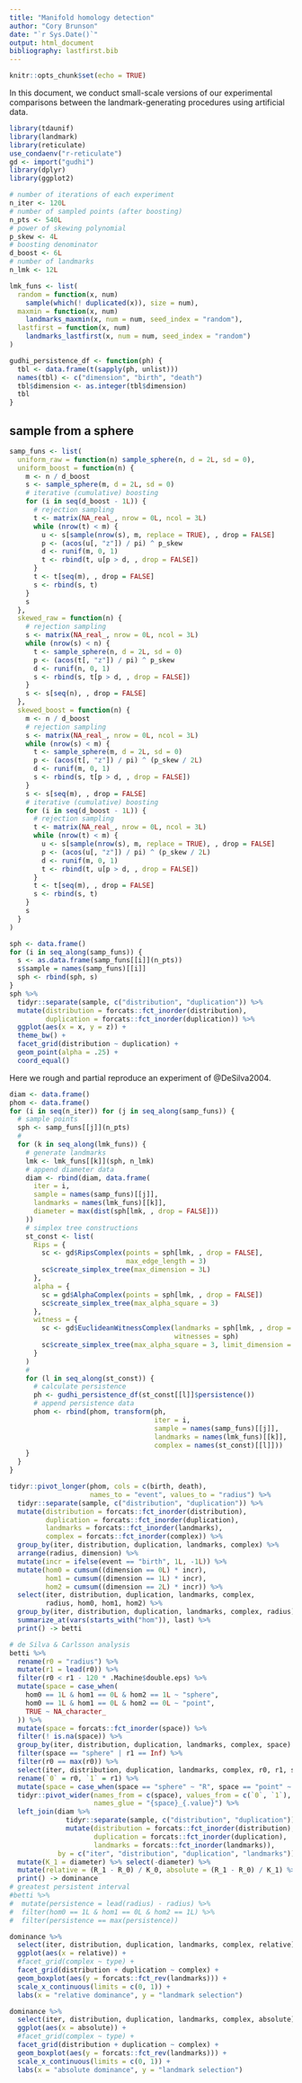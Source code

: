 ```yaml
---
title: "Manifold homology detection"
author: "Cory Brunson"
date: "`r Sys.Date()`"
output: html_document
bibliography: lastfirst.bib
---
```


```r
knitr::opts_chunk$set(echo = TRUE)
```

In this document, we conduct small-scale versions of our experimental comparisons between the landmark-generating procedures using artificial data.

```r
library(tdaunif)
library(landmark)
library(reticulate)
use_condaenv("r-reticulate")
gd <- import("gudhi")
library(dplyr)
library(ggplot2)
```

```r
# number of iterations of each experiment
n_iter <- 120L
# number of sampled points (after boosting)
n_pts <- 540L
# power of skewing polynomial
p_skew <- 4L
# boosting denominator
d_boost <- 6L
# number of landmarks
n_lmk <- 12L
```

```r
lmk_funs <- list(
  random = function(x, num)
    sample(which(! duplicated(x)), size = num),
  maxmin = function(x, num)
    landmarks_maxmin(x, num = num, seed_index = "random"),
  lastfirst = function(x, num)
    landmarks_lastfirst(x, num = num, seed_index = "random")
)
```

```r
gudhi_persistence_df <- function(ph) {
  tbl <- data.frame(t(sapply(ph, unlist)))
  names(tbl) <- c("dimension", "birth", "death")
  tbl$dimension <- as.integer(tbl$dimension)
  tbl
}
```

## sample from a sphere

```r
samp_funs <- list(
  uniform_raw = function(n) sample_sphere(n, d = 2L, sd = 0),
  uniform_boost = function(n) {
    m <- n / d_boost
    s <- sample_sphere(m, d = 2L, sd = 0)
    # iterative (cumulative) boosting
    for (i in seq(d_boost - 1L)) {
      # rejection sampling
      t <- matrix(NA_real_, nrow = 0L, ncol = 3L)
      while (nrow(t) < m) {
        u <- s[sample(nrow(s), m, replace = TRUE), , drop = FALSE]
        p <- (acos(u[, "z"]) / pi) ^ p_skew
        d <- runif(m, 0, 1)
        t <- rbind(t, u[p > d, , drop = FALSE])
      }
      t <- t[seq(m), , drop = FALSE]
      s <- rbind(s, t)
    }
    s
  },
  skewed_raw = function(n) {
    # rejection sampling
    s <- matrix(NA_real_, nrow = 0L, ncol = 3L)
    while (nrow(s) < n) {
      t <- sample_sphere(n, d = 2L, sd = 0)
      p <- (acos(t[, "z"]) / pi) ^ p_skew
      d <- runif(n, 0, 1)
      s <- rbind(s, t[p > d, , drop = FALSE])
    }
    s <- s[seq(n), , drop = FALSE]
  },
  skewed_boost = function(n) {
    m <- n / d_boost
    # rejection sampling
    s <- matrix(NA_real_, nrow = 0L, ncol = 3L)
    while (nrow(s) < m) {
      t <- sample_sphere(m, d = 2L, sd = 0)
      p <- (acos(t[, "z"]) / pi) ^ (p_skew / 2L)
      d <- runif(m, 0, 1)
      s <- rbind(s, t[p > d, , drop = FALSE])
    }
    s <- s[seq(m), , drop = FALSE]
    # iterative (cumulative) boosting
    for (i in seq(d_boost - 1L)) {
      # rejection sampling
      t <- matrix(NA_real_, nrow = 0L, ncol = 3L)
      while (nrow(t) < m) {
        u <- s[sample(nrow(s), m, replace = TRUE), , drop = FALSE]
        p <- (acos(u[, "z"]) / pi) ^ (p_skew / 2L)
        d <- runif(m, 0, 1)
        t <- rbind(t, u[p > d, , drop = FALSE])
      }
      t <- t[seq(m), , drop = FALSE]
      s <- rbind(s, t)
    }
    s
  }
)
```

```r
sph <- data.frame()
for (i in seq_along(samp_funs)) {
  s <- as.data.frame(samp_funs[[i]](n_pts))
  s$sample = names(samp_funs)[[i]]
  sph <- rbind(sph, s)
}
sph %>%
  tidyr::separate(sample, c("distribution", "duplication")) %>%
  mutate(distribution = forcats::fct_inorder(distribution),
         duplication = forcats::fct_inorder(duplication)) %>%
  ggplot(aes(x = x, y = z)) +
  theme_bw() +
  facet_grid(distribution ~ duplication) +
  geom_point(alpha = .25) +
  coord_equal()
```

Here we rough and partial reproduce an experiment of @DeSilva2004.

```r
diam <- data.frame()
phom <- data.frame()
for (i in seq(n_iter)) for (j in seq_along(samp_funs)) {
  # sample points
  sph <- samp_funs[[j]](n_pts)
  #
  for (k in seq_along(lmk_funs)) {
    # generate landmarks
    lmk <- lmk_funs[[k]](sph, n_lmk)
    # append diameter data
    diam <- rbind(diam, data.frame(
      iter = i,
      sample = names(samp_funs)[[j]],
      landmarks = names(lmk_funs)[[k]],
      diameter = max(dist(sph[lmk, , drop = FALSE]))
    ))
    # simplex tree constructions
    st_const <- list(
      Rips = {
        sc <- gd$RipsComplex(points = sph[lmk, , drop = FALSE],
                             max_edge_length = 3)
        sc$create_simplex_tree(max_dimension = 3L)
      },
      alpha = {
        sc = gd$AlphaComplex(points = sph[lmk, , drop = FALSE])
        sc$create_simplex_tree(max_alpha_square = 3)
      },
      witness = {
        sc <- gd$EuclideanWitnessComplex(landmarks = sph[lmk, , drop = FALSE],
                                         witnesses = sph)
        sc$create_simplex_tree(max_alpha_square = 3, limit_dimension = 3L)
      }
    )
    #
    for (l in seq_along(st_const)) {
      # calculate persistence
      ph <- gudhi_persistence_df(st_const[[l]]$persistence())
      # append persistence data
      phom <- rbind(phom, transform(ph,
                                    iter = i,
                                    sample = names(samp_funs)[[j]],
                                    landmarks = names(lmk_funs)[[k]],
                                    complex = names(st_const)[[l]]))
    }
  }
}
```

```r
tidyr::pivot_longer(phom, cols = c(birth, death),
                    names_to = "event", values_to = "radius") %>%
  tidyr::separate(sample, c("distribution", "duplication")) %>%
  mutate(distribution = forcats::fct_inorder(distribution),
         duplication = forcats::fct_inorder(duplication),
         landmarks = forcats::fct_inorder(landmarks),
         complex = forcats::fct_inorder(complex)) %>%
  group_by(iter, distribution, duplication, landmarks, complex) %>%
  arrange(radius, dimension) %>%
  mutate(incr = ifelse(event == "birth", 1L, -1L)) %>%
  mutate(hom0 = cumsum((dimension == 0L) * incr),
         hom1 = cumsum((dimension == 1L) * incr),
         hom2 = cumsum((dimension == 2L) * incr)) %>%
  select(iter, distribution, duplication, landmarks, complex,
         radius, hom0, hom1, hom2) %>%
  group_by(iter, distribution, duplication, landmarks, complex, radius) %>%
  summarize_at(vars(starts_with("hom")), last) %>%
  print() -> betti
```

```r
# de Silva & Carlsson analysis
betti %>%
  rename(r0 = "radius") %>%
  mutate(r1 = lead(r0)) %>%
  filter(r0 < r1 - 120 * .Machine$double.eps) %>%
  mutate(space = case_when(
    hom0 == 1L & hom1 == 0L & hom2 == 1L ~ "sphere",
    hom0 == 1L & hom1 == 0L & hom2 == 0L ~ "point",
    TRUE ~ NA_character_
  )) %>%
  mutate(space = forcats::fct_inorder(space)) %>%
  filter(! is.na(space)) %>%
  group_by(iter, distribution, duplication, landmarks, complex, space) %>%
  filter(space == "sphere" | r1 == Inf) %>%
  filter(r0 == max(r0)) %>%
  select(iter, distribution, duplication, landmarks, complex, r0, r1, space) %>%
  rename(`0` = r0, `1` = r1) %>%
  mutate(space = case_when(space == "sphere" ~ "R", space == "point" ~ "K")) %>%
  tidyr::pivot_wider(names_from = c(space), values_from = c(`0`, `1`),
                     names_glue = "{space}_{.value}") %>%
  left_join(diam %>%
              tidyr::separate(sample, c("distribution", "duplication")) %>%
              mutate(distribution = forcats::fct_inorder(distribution),
                     duplication = forcats::fct_inorder(duplication),
                     landmarks = forcats::fct_inorder(landmarks)),
            by = c("iter", "distribution", "duplication", "landmarks")) %>%
  mutate(K_1 = diameter) %>% select(-diameter) %>%
  mutate(relative = (R_1 - R_0) / K_0, absolute = (R_1 - R_0) / K_1) %>%
  print() -> dominance
# greatest persistent interval
#betti %>%
#  mutate(persistence = lead(radius) - radius) %>%
#  filter(hom0 == 1L & hom1 == 0L & hom2 == 1L) %>%
#  filter(persistence == max(persistence))
```

```r
dominance %>%
  select(iter, distribution, duplication, landmarks, complex, relative) %>%
  ggplot(aes(x = relative)) +
  #facet_grid(complex ~ type) +
  facet_grid(distribution + duplication ~ complex) +
  geom_boxplot(aes(y = forcats::fct_rev(landmarks))) +
  scale_x_continuous(limits = c(0, 1)) +
  labs(x = "relative dominance", y = "landmark selection")
```

```r
dominance %>%
  select(iter, distribution, duplication, landmarks, complex, absolute) %>%
  ggplot(aes(x = absolute)) +
  #facet_grid(complex ~ type) +
  facet_grid(distribution + duplication ~ complex) +
  geom_boxplot(aes(y = forcats::fct_rev(landmarks))) +
  scale_x_continuous(limits = c(0, 1)) +
  labs(x = "absolute dominance", y = "landmark selection")
```
